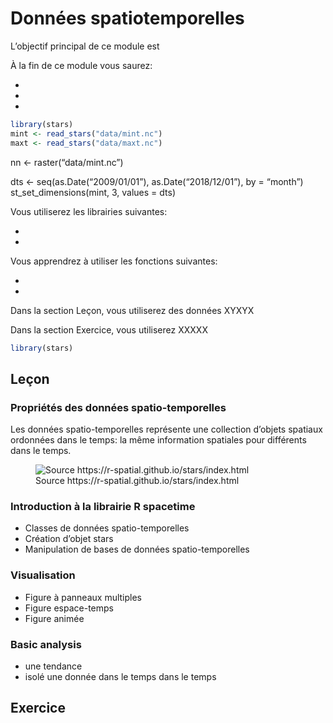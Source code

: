 # Données spatiotemporelles {#spatiotemp}


L'objectif principal de ce module est

À la fin de ce module vous saurez:

- 
- 
-

```R
library(stars)
mint <- read_stars("data/mint.nc")
maxt <- read_stars("data/maxt.nc")
```

nn <- raster("data/mint.nc")

dts <- seq(as.Date("2009/01/01"), as.Date("2018/12/01"), by = "month") 
st_set_dimensions(mint, 3, values = dts)

Vous utiliserez les librairies suivantes:

-
-

Vous apprendrez à utiliser les fonctions suivantes:

-
-

Dans la section Leçon, vous utiliserez des données XYXYX

Dans la section Exercice, vous utiliserez XXXXX

```r
library(stars)
```


## Leçon

### Propriétés des données spatio-temporelles

Les données spatio-temporelles représente une collection d'objets spatiaux ordonnées dans le temps: la même information spatiales pour différents dans le temps. 


![Source https://r-spatial.github.io/stars/index.html](https://raw.githubusercontent.com/r-spatial/stars/master/images/cube3.png)


### Introduction à la librairie R spacetime

-	Classes de données spatio-temporelles
-	Création d’objet stars
-	Manipulation de bases de données spatio-temporelles



### Visualisation

-	Figure à panneaux multiples
-	Figure espace-temps
-	Figure animée

### Basic analysis 

- une tendance 
- isolé une donnée dans le temps dans le temps 


## Exercice

